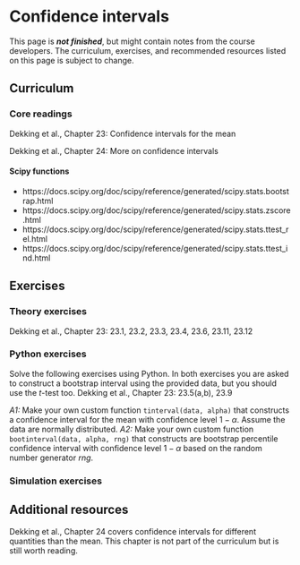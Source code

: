 # Confidence intervals

::: callout-important
This page is ***not finished***, but might contain notes from the course developers. The curriculum, exercises, and recommended resources listed on this page is subject to change.
:::

## Curriculum

### Core readings
Dekking et al., Chapter 23: Confidence intervals for the mean 

Dekking et al., Chapter 24: More on confidence intervals 

#### Scipy functions
* https://docs.scipy.org/doc/scipy/reference/generated/scipy.stats.bootstrap.html
* https://docs.scipy.org/doc/scipy/reference/generated/scipy.stats.zscore.html
* https://docs.scipy.org/doc/scipy/reference/generated/scipy.stats.ttest_rel.html
* https://docs.scipy.org/doc/scipy/reference/generated/scipy.stats.ttest_ind.html

## Exercises

### Theory exercises
Dekking et al., Chapter 23: 23.1, 23.2, 23.3, 23.4, 23.6, 23.11, 23.12

### Python exercises
Solve the following exercises using Python. In both exercises you are asked to construct a bootstrap interval using the provided data, but you should use the *t*-test too.
Dekking et al., Chapter 23: 23.5(a,b), 23.9

*A1:* Make your own custom function `tinterval(data, alpha)` that constructs a confidence interval for the mean with confidence level $1-\alpha$. Assume the data are normally distributed.
*A2:* Make your own custom function `bootinterval(data, alpha, rng)` that constructs are bootstrap percentile confidence interval with confidence level $1-\alpha$ based on the random number generator $rng$.

### Simulation exercises

## Additional resources
Dekking et al., Chapter 24 covers confidence intervals for different quantities than
the mean. This chapter is not part of the curriculum but is still worth reading.
